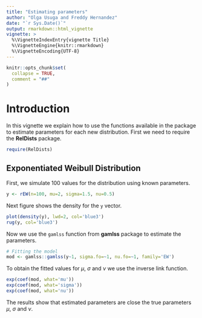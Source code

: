 ```yaml
---
title: "Estimating parameters"
author: "Olga Usuga and Freddy Hernandez"
date: "`r Sys.Date()`"
output: rmarkdown::html_vignette
vignette: >
  %\VignetteIndexEntry{vignette Title}
  %\VignetteEngine{knitr::rmarkdown}
  %\VignetteEncoding{UTF-8}
---
```


```r
knitr::opts_chunk$set(
  collapse = TRUE,
  comment = "##"
)
```

# Introduction

In this vignette we explain how to use the functions available in the package to estimate parameters for each new distribution. First we need to require the __RelDists__ package.

```r
require(RelDists)
```

## Exponentiated Weibull Distribution
First, we simulate 100 values for the distribution using known parameters.

```r
y <- rEW(n=100, mu=2, sigma=1.5, nu=0.5)
```

Next figure shows the density for the `y` vector.

```r
plot(density(y), lwd=2, col='blue3')
rug(y, col='blue3')
```


Now we use the `gamlss` function from __gamlss__ package to estimate the parameters.

```r
# Fitting the model
mod <- gamlss::gamlss(y~1, sigma.fo=~1, nu.fo=~1, family='EW')
```

To obtain the fitted values for $\mu$, $\sigma$ and $\nu$ we use the inverse link function.

```r
exp(coef(mod, what='mu'))
exp(coef(mod, what='sigma'))
exp(coef(mod, what='nu'))
```

The results show that estimated parameters are close the true parameters $\mu$, $\sigma$ and $\nu$.

